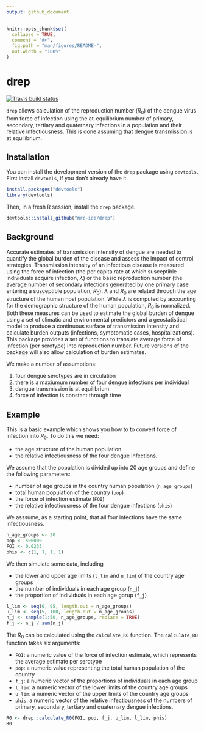 ```yaml
---
output: github_document
---
```


<!-- README.md is generated from README.Rmd. Please edit that file -->

```r
knitr::opts_chunk$set(
  collapse = TRUE,
  comment = "#>",
  fig.path = "man/figures/README-",
  out.width = "100%"
)
```
# drep

<!-- badges: start -->
[![Travis build status](https://travis-ci.org/mrc-ide/drep.svg?branch=master)](https://travis-ci.org/mrc-ide/drep)
<!-- badges: end -->

`drep` allows calculation of the reproduction number ($R_0$) of the dengue virus from 
force of infection using the at-equilibrium number of primary, secondary, tertiary 
and quaternary infections in a population and their relative infectiousness. 
This is done assuming that dengue transmission is at equilibrium. 

## Installation

You can install the development version of the `drep` package using `devtools`. First install `devtools`, if you don't already have it.

```r
install.packages("devtools")
library(devtools)
```

Then, in a fresh R session, install the `drep` package.

```r
devtools::install_github("mrc-ide/drep")
```

## Background 

Accurate estimates of transmission intensity of dengue are needed to quantify the global burden of the disease and assess the impact of control strategies. Transmission intensity of an infectious disease is measured using the force of infection (the per capita rate at which susceptible individuals acquire infection, $\lambda$) or the basic reproduction number (the average number of secondary infections generated by one primary case entering a susceptible population, $R_0$). $\lambda$ and $R_0$ are related through the age structure of the human host population. While $\lambda$ is computed by accounting for the demographic structure of the human population, $R_0$ is normalized. Both these measures can be used to estimate the global burden of dengue using a set of climatic and environmental predictors and a geostatistical model to produce a continuous surface of transmission intensity and calculate burden outputs (infections, symptomatic cases, hospitalizations). This package provides a set of functions to translate average force of infection (per serotype) into reproduction number. Future versions of the package will also allow calculation of burden estimates. 

We make a number of assumptions: 

1. four dengue serotypes are in circulation
2. there is a maxiumum number of four dengue infections per individual
3. dengue transmission is at equilibrium 
4. force of infection is constant through time

## Example

This is a basic example which shows you how to to convert force of infection into $R_0$. To do this we need:

* the age structure of the human population 
* the relative infectiousness of the four dengue infections. 

We assume that the population is divided up into 20 age groups and define the following parameters:

* number of age groups in the country human population (`n_age_groups`)
* total human population of the country (`pop`)
* the force of infection estimate (`FOI`)
* the relative infectiousness of the four dengue infections (`phis`) 

We asssume, as a starting point, that all four infections have the same infectiousness. 

```r
n_age_groups <- 20
pop <- 500000
FOI <- 0.0235
phis <- c(1, 1, 1, 1)
```

We then simulate some data, including

* the lower and upper age limits (`l_lim` and `u_lim`) of the country age groups 
* the number of individuals in each age group (`n_j`) 
* the proportion of individuals in each age gorup (`f_j`)

```r
l_lim <- seq(0, 95, length.out = n_age_groups)
u_lim <- seq(5, 100, length.out = n_age_groups)
n_j <- sample(1:50, n_age_groups, replace = TRUE)
f_j <- n_j / sum(n_j)
```

The $R_0$ can be calculated using the `calculate_R0` function. The `calculate_R0` function takes six arguments:

* `FOI`: a numeric value of the force of infection estimate, which represents the average estimate per serotype
* `pop`: a numeric value representing the total human population of the country
* `f_j`: a numeric vector of the proportions of individuals in each age group
* `l_lim`: a numeric vector of the lower limits of the country age groups
* `u_lim`: a numeric vector of the upper limits of the country age groups
* `phis`: a numeric vector of the relative infectiousness of the numbers of primary, secondary, tertiary and quaternary dengue infections. 

```r
R0 <- drep::calculate_R0(FOI, pop, f_j, u_lim, l_lim, phis)
R0
```
